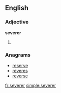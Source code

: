 ==English==

===Adjective===
'''severer'''

# {{comparative of|[[severe]]}}

===Anagrams===
* [[reserve#English|reserve]]
* [[reveres#English|reveres]]
* [[reverse#English|reverse]]

[[fr:severer]]
[[simple:severer]]